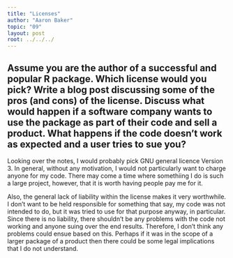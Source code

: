 ```yaml
---
title: "Licenses"
author: "Aaron Baker"
topic: "09"
layout: post
root: ../../../
---
```



## Assume you are the author of a successful and popular R package. Which license would you pick? Write a blog post discussing some of the pros (and cons) of the license. Discuss what would happen if a software company wants to use the package as part of their code and sell a product. What happens if the code doesn't work as expected and a user tries to sue you?

Looking over the notes, I would probably pick GNU general licence Version 3. In general, without any motivation, I would not particularly want to charge anyone for my code. There may come a time where somethiing I do is such a large project, however, that it is worth having people pay me for it. 

Also, the general lack of liability within the license makes it very worthwhile. I don't want to be held responsible for something that say, my code was not intended to do, but it was tried to use for that purpose anyway, in particular. Since there is no liability, there shouldn't be any problems with the code not working and anyone suing over the end results. Therefore, I don't think any problems could ensue based on this. Perhaps if it was in the scope of a larger package of a product then there could be some legal implications that I do not understand.

